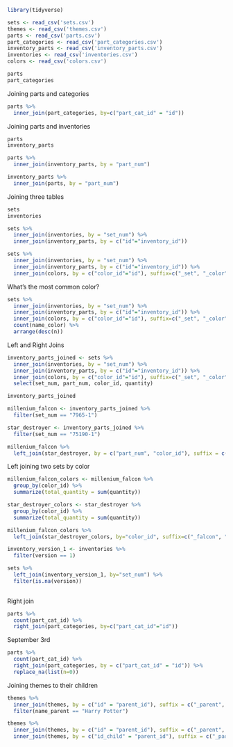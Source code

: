
```r
library(tidyverse)

sets <- read_csv('sets.csv')
themes <- read_csv('themes.csv')
parts <- read_csv('parts.csv')
part_categories <- read_csv('part_categories.csv')
inventory_parts <- read_csv('inventory_parts.csv')
inventories <- read_csv('inventories.csv')
colors <- read_csv('colors.csv')

parts
part_categories

```
Joining parts and categories
```r
parts %>%
  inner_join(part_categories, by=c("part_cat_id" = "id"))
```
Joining parts and inventories
```r
parts
inventory_parts

parts %>%
  inner_join(inventory_parts, by = "part_num")

inventory_parts %>%
  inner_join(parts, by = "part_num")
```
Joining three tables
```r
sets
inventories

sets %>%
  inner_join(inventories, by = "set_num") %>%
  inner_join(inventory_parts, by = c("id"="inventory_id"))
```
```r
sets %>%
  inner_join(inventories, by = "set_num") %>%
  inner_join(inventory_parts, by = c("id"="inventory_id")) %>%
  inner_join(colors, by = c("color_id"="id"), suffix=c("_set", "_color"))
```
What's the most common color?
```r
sets %>%
  inner_join(inventories, by = "set_num") %>%
  inner_join(inventory_parts, by = c("id"="inventory_id")) %>%
  inner_join(colors, by = c("color_id"="id"), suffix=c("_set", "_color")) %>%
  count(name_color) %>%
  arrange(desc(n))
```
Left and Right Joins
```r
inventory_parts_joined <- sets %>%
  inner_join(inventories, by = "set_num") %>%
  inner_join(inventory_parts, by = c("id"="inventory_id")) %>%
  inner_join(colors, by = c("color_id"="id"), suffix=c("_set", "_color")) %>%
  select(set_num, part_num, color_id, quantity)

inventory_parts_joined

millenium_falcon <- inventory_parts_joined %>%
  filter(set_num == "7965-1")

star_destroyer <- inventory_parts_joined %>%
  filter(set_num == "75190-1")

millenium_falcon %>%
  left_join(star_destroyer, by = c("part_num", "color_id"), suffix = c("_falcon", "_star_destroyer"))
```
Left joining two sets by color
```r
millenium_falcon_colors <- millenium_falcon %>%
  group_by(color_id) %>%
  summarize(total_quantity = sum(quantity))

star_destroyer_colors <- star_destroyer %>%
  group_by(color_id) %>%
  summarize(total_quantity = sum(quantity))

millenium_falcon_colors %>%
  left_join(star_destroyer_colors, by="color_id", suffix=c("_falcon", "_star_destroyer"))

```
```r
inventory_version_1 <- inventories %>%
  filter(version == 1)

sets %>%
  left_join(inventory_version_1, by="set_num") %>%
  filter(is.na(version))
  
```
Right join
```r
parts %>%
  count(part_cat_id) %>%
  right_join(part_categories, by=c("part_cat_id"="id"))
```
September 3rd
```r
parts %>%
  count(part_cat_id) %>%
  right_join(part_categories, by = c("part_cat_id" = "id")) %>%
  replace_na(list(n=0))
```
Joining themes to their children
```r
themes %>%
  inner_join(themes, by = c("id" = "parent_id"), suffix = c("_parent", "_child")) %>%
  filter(name_parent == "Harry Potter")
```
```r
themes %>%
  inner_join(themes, by = c("id" = "parent_id"), suffix = c("_parent", "_child")) %>%
  inner_join(themes, by = c("id_child" = "parent_id"), suffix = c("_parent", "_grandchild"))
```

